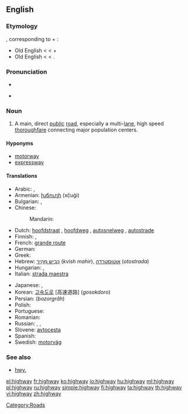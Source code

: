 {{wikipedia}}
==English==

===Etymology===
{{etyl|ang}} {{term|heahweg|hēahweġ|main road}}, corresponding to {{term|high}} + {{term|way}}:
* Old English {{term|heah|hēah|of great height, tall}} <{{proto|Germanic|kaukhaz}} < {{proto|Indo-European|kowkos|hill}} +
* Old English {{term|weg|weġ|lang=ang|road, path}} < {{proto|Germanic|wegaz}} < {{proto|Indo-European|wegʰ-|to move}}.

===Pronunciation===
* {{IPA|/ˈhaɪweɪ/}}
* {{audio|en-us-highway.ogg|Audio (US)}}
*: {{rhymes|aɪweɪ}}

===Noun===
{{en-noun}}

# A main, direct [[public]] [[road]], especially a multi-[[lane]], high speed [[thoroughfare]] connecting major population centers.

====Hyponyms====
* [[motorway]]
* [[expressway]]

====Translations====
{{trans-top|main public thoroughfare}}
* Arabic: {{t|ar|طريق|m|tr=tariiq|sc=Arab}},  {{t|ar|طريق عام|m|tr=Tariiq `aamm|sc=Arab}}
* Armenian: [[խճուղի]] (xč̣uġi)
* Bulgarian: {{t-|bg|автомагистрала|f|tr=ávtomagistrála|sc=Cyrl}},  {{t-|bg|автострада|f|tr=ávtostráda|sc=Cyrl}}
* Chinese:
*: Mandarin: {{t|zh|公路|tr=gōnglù|sc=Hani}}
* Dutch: [[hoofdstraat]] {{f}}, [[hoofdweg]] {{m}}, [[autosnelweg]] {{m}}, [[autostrade]] {{f}}
* Finnish: {{t-|fi|päätie}}, {{t+|fi|valtatie}}
* French: [[grande route]] {{f}}
* German: {{t+|de|Autobahn|f}}
* Greek: {{t+|el|λεωφόρος|f|tr=leofóros|sc=Grek}}
* Hebrew: [[כביש מהיר|כְּבִיש מַהִיר]] (''kvish mahir''), [[אוטוסטרדה]] (''otostrada'')
* Hungarian: {{t+|hu|autópálya}}, {{t+|hu|országút}}
* Italian: [[strada maestra]] {{f}}
{{trans-mid}}
* Japanese: {{t|ja|公道|tr=こうどう, kōdō|sc=Jpan}},  {{t|ja|街道|tr=かいどう, kaidō|sc=Jpan}}
* Korean: [[고속도로]] [高速道路] (''gosokdoro'')
* Persian: {{fa-Arab|[[بزرگراه]]}} (''bozorgrâh'')
* Polish: {{t+|pl|autostrada|f}}
* Portuguese: {{t-|pt|rodovia|f}}
* Romanian: {{t-|ro|autostrada|f}}
* Russian: {{qualifier|indeclinable}} {{t|ru|шоссе|n|tr=šossé|sc=Cyrl}},  {{t|ru|магистраль|f|tr=magistrál’|sc=Cyrl}},  {{t|ru|автострада|f|tr=avtostráda|sc=Cyrl}}
* Slovene: [[avtocesta]] {{f}}
* Spanish: {{t+|es|carretera|f}}
* Swedish: [[motorväg]] {{c}}
{{trans-bottom}}

===See also===
* [[hwy.]]

[[Category:Roads]]

[[el:highway]]
[[fr:highway]]
[[ko:highway]]
[[io:highway]]
[[hu:highway]]
[[ml:highway]]
[[pl:highway]]
[[ru:highway]]
[[simple:highway]]
[[fi:highway]]
[[ta:highway]]
[[th:highway]]
[[vi:highway]]
[[zh:highway]]